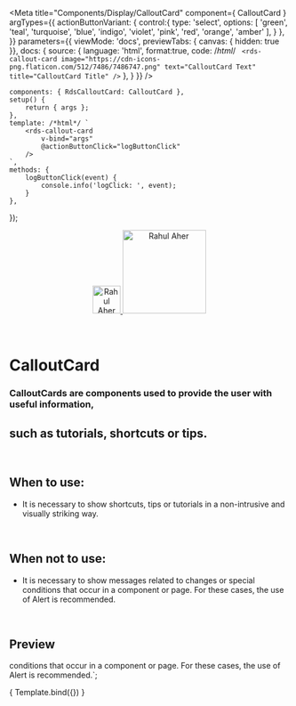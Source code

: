 
<Meta
	title="Components/Display/CalloutCard"
	component={ CalloutCard }
	argTypes={{
		actionButtonVariant: {
			control:{
				type: 'select',
				options: [
					'green',
					'teal',
					'turquoise',
					'blue',
					'indigo',
					'violet',
					'pink',
					'red',
					'orange',
					'amber'
				],
			}
		},
	}}
	parameters={{
		viewMode: 'docs',
		previewTabs: { canvas: { hidden: true }},
		docs: {
			source: {
				language: 'html',
				format:true,
				code: /*html*/ `
<rds-callout-card
	image="https://cdn-icons-png.flaticon.com/512/7486/7486747.png"
	text="CalloutCard Text"
	title="CalloutCard Title"
/>`
			},
		}
	}}
/>

	components: { RdsCalloutCard: CalloutCard },
	setup() {
		return { args };
	},
	template: /*html*/ `
		<rds-callout-card
			v-bind="args"
			@actionButtonClick="logButtonClick"
		/>
	`,
	methods: {
		logButtonClick(event) {
			console.info('logClick: ', event);
		}
	},
});

<div align="center" style={{display: 'flex'}}>
    <a href="https://rahulaher.netlify.app">
        <img src="../../../img/logo/glyph-black-colored.svg" alt="Rahul Aher logo" width="50" />
        <img src="../../../img/logo/word-black-colored.svg" alt="Rahul Aher" width="150" />
    </a>
</div>

<br />
<br />

# CalloutCard
### CalloutCards are components used to provide the user with useful information, 
such as tutorials, shortcuts or tips.
---
<br />

## When to use:
- It is necessary to show shortcuts, tips or tutorials in a non-intrusive and 
visually striking way.

<br />

## When not to use:
- It is necessary to show messages related to changes or special conditions that 
occur in a component or page. For these cases, the use of Alert is recommended.

<br />

## Preview


conditions that occur in a component or page. For these cases, the use of Alert is recommended.`;

<Canvas>
	<Story
		name="CalloutCard"
		args={{
			image: 'https://cdn-icons-png.flaticon.com/512/7486/7486747.png',
			title,
			text,
		}}
	>
		{ Template.bind({}) }
	</Story>
</Canvas>

<ArgsTable story="CalloutCard" />